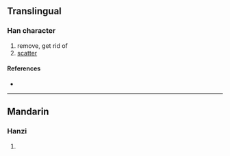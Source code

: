 {{character info/new}}
==Translingual==

===Han character===
{{Han char|rn=86|rad=火|as=09|sn=13|four=94814|canj=FKGG|ids=⿰火奎}}

# remove, get rid of
# [[scatter]]

====References====
* {{Han ref|kx=0675.230|dkj=19170|hdz=32216.070|uh=7143|ud=28995|bh=DE79|bd=56953}}

----

==Mandarin==

===Hanzi===
{{cmn-hanzi|pin=[[kuǐ]] ([[kui3]])|wg=k'uei<sup>3</sup>}}

# {{rfdef|cmn|sort=火09}}